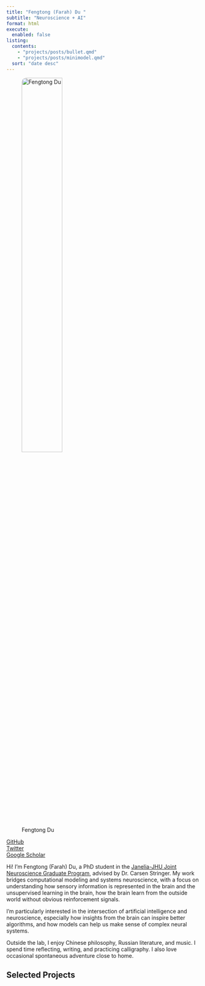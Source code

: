 ```yaml
---
title: "Fengtong (Farah) Du "
subtitle: "Neuroscience + AI"
format: html
execute:
  enabled: false
listing:
  contents:
    - "projects/posts/bullet.qmd"
    - "projects/posts/minimodel.qmd"
  sort: "date desc"
---
```


:::{.grid .gap-4 .align-items-start}
::: {.g-col-12 .g-col-md-4}
![Fengtong Du](images/myphoto.jpg){width=50% fig-align="left" style="border-radius:12px"}

<i class="fa-brands fa-github"></i> [GitHub](https://github.com/dufengtong)  
<i class="fa-brands fa-x-twitter"></i> [Twitter](https://x.com/Du_Fengtong)  
<i class="fa-solid fa-graduation-cap"></i> [Google Scholar](https://scholar.google.com/citations?user=-gOMrS4AAAAJ&hl=en)


:::

::: {.g-col-12 .g-col-md-8}
Hi! I’m Fengtong (Farah) Du, a PhD student in the [Janelia-JHU Joint Neuroscience Graduate Program](https://www.janelia.org/you-janelia/students-postdocs/joint-graduate-program), advised by Dr. Carsen Stringer. My work bridges computational modeling and systems neuroscience, with a focus on understanding how sensory information is represented in the brain and the unsupervised learning in the brain, how the brain learn from the outside world without obvious reinforcement signals.

I'm particularly interested in the intersection of artificial intelligence and neuroscience, especially how insights from the brain can inspire better algorithms, and how models can help us make sense of complex neural systems.

Outside the lab, I enjoy Chinese philosophy, Russian literature, and music. I spend time reflecting, writing, and practicing calligraphy. I also love occasional spontaneous adventure close to home.
:::
:::

## Selected Projects
